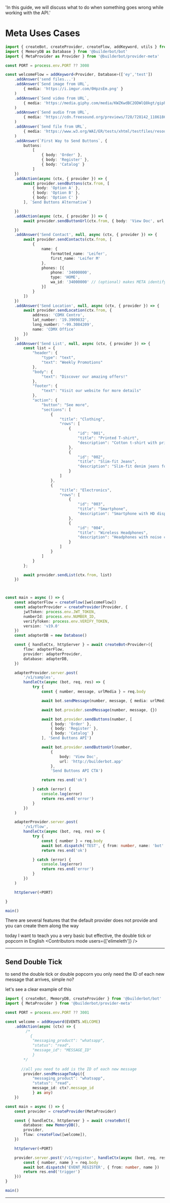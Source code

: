 
  'In this guide, we will discuss what to do when something goes wrong while working with the API.'

# Meta Uses Cases

```ts
import { createBot, createProvider, createFlow, addKeyword, utils } from '@builderbot/bot'
import { MemoryDB as Database } from '@builderbot/bot'
import { MetaProvider as Provider } from '@builderbot/provider-meta'

const PORT = process.env.PORT ?? 3008

const welcomeFlow = addKeyword<Provider, Database>(['ey','test'])
    .addAnswer('send files...')
    .addAnswer(`Send image from URL`,
        { media: 'https://i.imgur.com/0HpzsEm.png' }
    )
    .addAnswer(`Send video from URL`,
        { media: 'https://media.giphy.com/media/KWZKwdBC2ODWlQ8kgt/giphy.mp4' }
    )
    .addAnswer(`Send audio from URL`,
        { media: 'https://cdn.freesound.org/previews/728/728142_11861866-lq.mp3' }
    )
    .addAnswer(`Send file from URL`,
        { media: 'https://www.w3.org/WAI/ER/tests/xhtml/testfiles/resources/pdf/dummy.pdf' }
    )
    .addAnswer(`First Way to Send Buttons`, {
        buttons:
            [
                { body: 'Order' },
                { body: 'Register' },
                { body: 'Catalog' }
            ]
    })
    .addAction(async (ctx, { provider }) => {
        await provider.sendButtons(ctx.from, [
            { body: 'Option A' },
            { body: 'Option B' },
            { body: 'Option C' }
        ], `Send Buttons Alternative`)

    })
    .addAction(async (ctx, { provider }) => {
        await provider.sendButtonUrl(ctx.from, { body: 'View Doc', url: 'https://builderbot.vercel.app' }, 'Send Buttons URL')

    })
    .addAnswer('Send Contact', null, async (ctx, { provider }) => {
        await provider.sendContacts(ctx.from, [
            {
                name: {
                    formatted_name: 'Leifer',
                    first_name: 'Leifer M'
                },
                phones: [{
                    phone: '34000000',
                    type: 'HOME',
                    wa_id: '34000000' // (optional) makes META identify the number as an active wpp user
                }]
            }
        ])
    })
    .addAnswer('Send Location', null, async (ctx, { provider }) => {
        await provider.sendLocation(ctx.from, {
            address: 'CDMX Centro',
            lat_number: '19.3909832',
            long_number: '-99.3084209',
            name: 'CDMX Office'
        })
    })
    .addAnswer('Send List', null, async (ctx, { provider }) => {
        const list = {
            "header": {
                "type": "text",
                "text": "Weekly Promotions"
            },
            "body": {
                "text": "Discover our amazing offers!"
            },
            "footer": {
                "text": "Visit our website for more details"
            },
            "action": {
                "button": "See more",
                "sections": [
                    {
                        "title": "Clothing",
                        "rows": [
                            {
                                "id": "001",
                                "title": "Printed T-shirt",
                                "description": "Cotton t-shirt with printed design"
                            },
                            {
                                "id": "002",
                                "title": "Slim-fit Jeans",
                                "description": "Slim-fit denim jeans for men and women"
                            }
                        ]
                    },
                    {
                        "title": "Electronics",
                        "rows": [
                            {
                                "id": "003",
                                "title": "Smartphone",
                                "description": "Smartphone with HD display and high-resolution camera"
                            },
                            {
                                "id": "004",
                                "title": "Wireless Headphones",
                                "description": "Headphones with noise cancellation and Bluetooth connectivity"
                            }
                        ]
                    }
                ]
            }
        };

        await provider.sendList(ctx.from, list)
    })



const main = async () => {
    const adapterFlow = createFlow([welcomeFlow])
    const adapterProvider = createProvider(Provider, {
        jwtToken: process.env.JWT_TOKEN,
        numberId: process.env.NUMBER_ID,
        verifyToken: process.env.VERIFY_TOKEN,
        version: 'v19.0'
    })
    const adapterDB = new Database()

    const { handleCtx, httpServer } = await createBot<Provider>({
        flow: adapterFlow,
        provider: adapterProvider,
        database: adapterDB,
    })

    adapterProvider.server.post(
        '/v1/samples',
        handleCtx(async (bot, req, res) => {
            try {
                const { number, message, urlMedia } = req.body

                await bot.sendMessage(number, message, { media: urlMedia ?? null })

                await bot.provider.sendMessage(number, message, {})

                await bot.provider.sendButtons(number, [
                    { body: 'Order' },
                    { body: 'Register' },
                    { body: 'Catalog' }
                ], 'Send Buttons API')

                await bot.provider.sendButtonUrl(number,
                    {
                        body: 'View Doc',
                        url: 'http://builderbot.app'
                    },
                    'Send Buttons API CTA')

                return res.end('ok')

            } catch (error) {
                console.log(error)
                return res.end('error')
            }
        })
    )

    adapterProvider.server.post(
        '/v1/flow',
        handleCtx(async (bot, req, res) => {
            try {
                const { number } = req.body
                await bot.dispatch('TEST', { from: number, name: 'bot' })
                return res.end('ok')

            } catch (error) {
                console.log(error)
                return res.end('error')
            }
        })
    )

    httpServer(+PORT)

}

main()
```

There are several features that the default provider does not provide and you can create them along the way

today I want to teach you a very basic but effective, the double tick or popcorn in English
<Contributors mode users={['elimeleth']} />

---

## Send Double Tick


to send the double tick or double popcorn you only need the ID of each new message that arrives, simple no?

let's see a clear example of this

```ts {{title:'app.ts'}}
import { createBot, MemoryDB, createProvider } from '@builderbot/bot'
import { MetaProvider } from '@builderbot/provider-meta'

const PORT = process.env.PORT ?? 3001

const welcome = addKeyword(EVENTS.WELCOME)
    .addAction(async (ctx) => {
         /*
           {
            "messaging_product": "whatsapp",
            "status": "read",
            "message_id": "MESSAGE_ID"
            }
        */
    
       //all you need to add is the ID of each new message
        provider.sendMessageToApi({
            "messaging_product": "whatsapp",
            "status": "read",
            message_id: ctx?.message_id
            } as any)
    })

const main = async () => {
    const provider = createProvider(MetaProvider)

    const { handleCtx, httpServer } = await createBot({
        database: new MemoryDB(),
        provider,
        flow: createFlow([welcome]),
    })

    httpServer(+PORT)

    provider.server.post('/v1/register', handleCtx(async (bot, req, res) => {
        const { number, name } = req.body
        await bot.dispatch('EVENT_REGISTER', { from: number, name })
        return res.end('trigger')
    }))
}

main()
```

----

<Guides />

<Resources />

